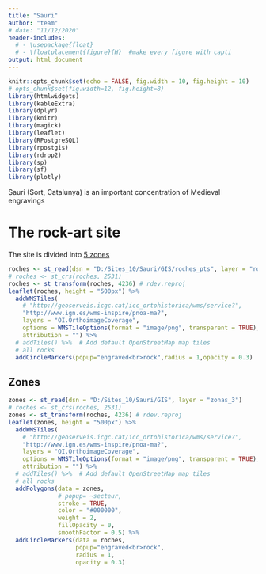 ```yaml
---
title: "Sauri"
author: "team"
# date: "11/12/2020"
header-includes:
  # - \usepackage{float}
  # - \floatplacement{figure}{H}  #make every figure with capti
output: html_document
---
```


```r
knitr::opts_chunk$set(echo = FALSE, fig.width = 10, fig.height = 10)
# opts_chunk$set(fig.width=12, fig.height=8)
library(htmlwidgets)
library(kableExtra)
library(dplyr)
library(knitr)
library(magick)
library(leaflet)
library(RPostgreSQL)
library(rpostgis)
library(rdrop2)
library(sp)
library(sf)
library(plotly)
```

Sauri (Sort, Catalunya) is an important concentration of Medieval engravings

# The rock-art site {#ra}

The site is divided into [5 zones](#SZ)

```r
roches <- st_read(dsn = "D:/Sites_10/Sauri/GIS/roches_pts", layer = "roches_all")
# roches <- st_crs(roches, 2531)
roches <- st_transform(roches, 4236) # rdev.reproj
leaflet(roches, height = "500px") %>%
  addWMSTiles(
    # "http://geoserveis.icgc.cat/icc_ortohistorica/wms/service?",
    "http://www.ign.es/wms-inspire/pnoa-ma?",
    layers = "OI.OrthoimageCoverage",
    options = WMSTileOptions(format = "image/png", transparent = TRUE),
    attribution = "") %>% 
  # addTiles() %>%  # Add default OpenStreetMap map tiles
  # all rocks
  addCircleMarkers(popup="engraved<br>rock",radius = 1,opacity = 0.3)
```

## Zones {#SZ}

```r
zones <- st_read(dsn = "D:/Sites_10/Sauri/GIS", layer = "zonas_3")
# roches <- st_crs(roches, 2531)
zones <- st_transform(roches, 4236) # rdev.reproj
leaflet(zones, height = "500px") %>%
  addWMSTiles(
    # "http://geoserveis.icgc.cat/icc_ortohistorica/wms/service?",
    "http://www.ign.es/wms-inspire/pnoa-ma?",
    layers = "OI.OrthoimageCoverage",
    options = WMSTileOptions(format = "image/png", transparent = TRUE),
    attribution = "") %>% 
  # addTiles() %>%  # Add default OpenStreetMap map tiles
  # all rocks
  addPolygons(data = zones,
              # popup= ~secteur,
              stroke = TRUE,
              color = "#000000",
              weight = 2,
              fillOpacity = 0,
              smoothFactor = 0.5) %>%
  addCircleMarkers(data = roches,
                   popup="engraved<br>rock",
                   radius = 1,
                   opacity = 0.3)
  ```


